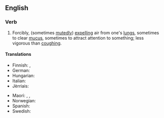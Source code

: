 ==English==

===Verb===
{{en-verb|head=[[clear]] [[one's]] [[throat]]|clears one's throat|clearing one's throat|cleared one's throat}}

# Forcibly, (sometimes [[mutedly]]) [[expelling]] air from one's [[lungs]], sometimes to clear [[mucus]], sometimes to attract attention to something; less vigorous than [[coughing]].

====Translations====
{{trans-top|forcibly expulsing air from one's lungs}}
* Finnish: {{t-|fi|kakoa}},  {{t-|fi|kakistella}}
* German: {{t+|de|räuspern}}
* Hungarian: {{t+|hu|köszörüli a torkát}}
* Italian: {{t-|it|raschiare}}
* Jèrriais: {{tø|roa-jer|râqu'ter}}
{{trans-mid}}
* Maori: {{t-|mi|wharo}}, {{t-|mi|whawharo}}, {{t-|mi|wharowharo}}
* Norwegian: {{t-|no|kremte}}
* Spanish: {{t-|es|carraspear}}
* Swedish: {{t-|sv|harkla}}
{{trans-bottom}}